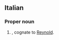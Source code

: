 ==Italian==

===Proper noun===
{{infl|it|proper noun|g=m}}

# {{given name|male||it:}}, cognate to [[Reynold]].